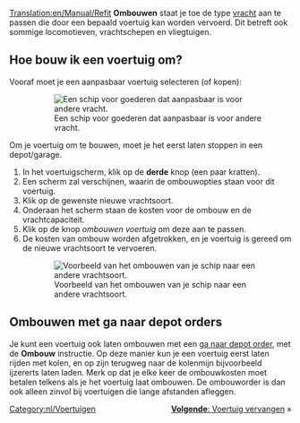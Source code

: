 [[Translation:en/Manual/Refit]]
{{nl/Tutorial}}
'''Ombouwen''' staat je toe de type [[nl/vracht|vracht]] aan te passen die door een bepaald voertuig kan worden vervoerd. Dit betreft ook sommige locomotieven, vrachtschepen en vliegtuigen.

== Hoe bouw ik een voertuig om? ==
Vooraf moet je een aanpasbaar voertuig selecteren (of kopen):
:[[File:en/Refitable ship.png|none|frame|Een schip voor goederen dat aanpasbaar is voor andere vracht.]]

Om je voertuig om te bouwen, moet je het eerst laten stoppen in een depot/garage.

#In het voertuigscherm, klik op de '''derde''' knop (een paar kratten).
#Een scherm zal verschijnen, waarin de ombouwopties staan voor dit voertuig.
#Klik op de gewenste nieuwe vrachtsoort.
#Onderaan het scherm staan de kosten voor de ombouw en de vrachtcapaciteit.
#Klik op de knop ''ombouwen voertuig'' om deze aan te passen.
#De kosten van ombouw worden afgetrokken, en je voertuig is gereed om de nieuwe vrachtsoort te vervoeren.
:[[File:en/Refit ship.png|none|frame|Voorbeeld van het ombouwen van je schip naar een andere vrachtsoort.]]

== Ombouwen met ga naar depot orders == 
Je kunt een voertuig ook laten ombouwen met een [[nl/Archive/Manual/Settings/Sta ga naar depot orders toe|ga naar depot order]], met de '''Ombouw''' instructie. Op deze manier kun je een voertuig eerst laten rijden met kolen, en op zijn terugweg naar de kolenmijn bijvoorbeeld ijzererts laten laden. Merk op dat je elke keer de ombouwkosten moet betalen telkens als je het voertuig laat ombouwen. De ombouworder is dan ook alleen zinvol bij voertuigen die lange afstanden afleggen.

<span style="float: right">[[nl/Manual/Voertuig vervangen|'''Volgende''': Voertuig vervangen]] &raquo;</span>


[[Category:nl/Voertuigen]]